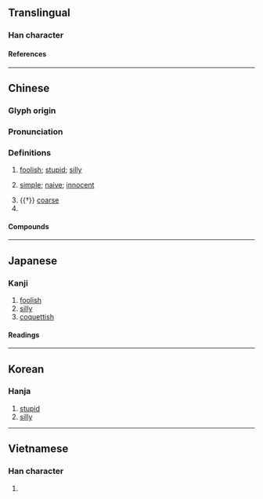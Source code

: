 {{character info}}
==Translingual==

===Han character===
{{Han char|rn=61|rad=心|as=12|sn=16|four=18334|canj=MKP,NKP,XMKP,XNKP|ids=⿱敢心}}

====References====
{{Han ref|kx=0403.240|dkj=11244|dj=0743.260|hdz=42343.140|uh=61A8}}

----

==Chinese==
{{zh-forms}}

===Glyph origin===
{{Han etym}}

===Pronunciation===
{{zh-pron
|m=hān
|c=ham1
|h=pfs=hâm
|mn=ml:ham
|mc=y
|oc=y
|cat=a,pn
}}

===Definitions===
{{zh-hanzi}}

# [[foolish]]; [[stupid]]; [[silly]]
# {{zh-no-solo}} [[simple]]; [[naive]]; [[innocent]]
#: {{zh-x|憨厚|simple and honest; straightforward}}
# {{†}} [[coarse]]
# {{surname|zh}}

====Compounds====
{{zh-der|半憨子|太憨生|嬌憨|憨厚|憨子|憨寢|憨態|憨憨|憨狀可掬|憨皮|憨直|憨笑|憨錢|憨頑|淘氣憨頑|獃憨獃|老憨|裝憨|裝憨打呆}}

----

==Japanese==

===Kanji===
{{ja-kanji|grade=|rs=心12}}

# [[foolish]]
# [[silly]]
# [[coquettish]]

====Readings====
{{ja-readings
|on=かん, がん
|kun=おろか
}}

----

==Korean==

===Hanja===
{{ko-hanja|감}}

# [[stupid]]
# [[silly]]

----

==Vietnamese==

===Han character===
{{vi-readings|rs=心12|reading=hám}}

# {{rfdef|vi|sort=心12}}